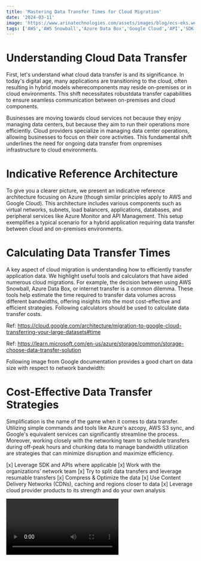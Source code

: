 ```yaml
---
title: 'Mastering Data Transfer Times for Cloud Migration'
date: '2024-03-11'
image: 'https://www.arinatechnologies.com/assets/images/blog/ecs-eks.webp'
tags: ['AWS','AWS Snowball','Azure Data Box','Google Cloud','API','SDK','CDN','S3','Cloud Interconnect']
---
```


# Understanding Cloud Data Transfer
First, let's understand what cloud data transfer is and its significance. In today's digital age, many applications are transitioning to the cloud, often resulting in hybrid models wherecomponents may reside on-premises or in cloud environments. This shift necessitates robustdata transfer capabilities to ensure seamless communication between on-premises and cloud components.

Businesses are moving towards cloud services not because they enjoy managing data centers, but because they aim to run their operations more efficiently. Cloud providers specialize in managing data center operations, allowing businesses to focus on their core activities. This fundamental shift underlines the need for ongoing data transfer from onpremises infrastructure to cloud environments.

# Indicative Reference Architecture
To give you a clearer picture, we present an indicative reference architecture focusing on Azure (though similar principles apply to AWS and Google Cloud). This architecture includes various components such as virtual networks, subnets, load balancers, applications, databases, and peripheral services like Azure Monitor and API Management. This setup exemplifies a typical scenario for a hybrid application requiring data transfer between cloud and on-premises environments.

<CustomImage src="https://www.arinatechnologies.com/assets/images/blog/reference-arch.png" alt="Indicative Reference Architecture" />

# Calculating Data Transfer Times
A key aspect of cloud migration is understanding how to efficiently transfer application data.
We highlight useful tools and calculators that have aided numerous cloud migrations. For example, the decision between using AWS Snowball, Azure Data Box, or internet transfer is a common dilemma. These tools help estimate the time required to transfer data volumes across different bandwidths, offering insights into the most cost-effective and efficient strategies.
Following calculators should be used to calculate data transfer costs.

Ref: https://cloud.google.com/architecture/migration-to-google-cloud-transferring-your-large-datasets#time

Ref: https://learn.microsoft.com/en-us/azure/storage/common/storage-choose-data-transfer-solution

Following image from Google documentation provides a good chart on data size with respect to network bandwidth:

<CustomImage src="https://cloud.google.com/static/architecture/images/big-data-transfer-how-to-get-started-transfer-size-and-speed.png" alt="Calculating Data Transfer Times" />

# Cost-Effective Data Transfer Strategies
Simplification is the name of the game when it comes to data transfer. Utilizing simple commands and tools like Azure's azcopy, AWS S3 sync, and Google's equivalent services can significantly streamline the process. Moreover, working closely with the networking team to schedule transfers during off-peak hours and chunking data to manage bandwidth utilization are strategies that can minimize disruption and maximize efficiency.

[x] Leverage SDK and APIs where applicable 
[x] Work with the organizations’ network team
[x] Try to split data transfers and leverage resumable transfers
[x] Compress & Optimize the data
[x] Use Content Delivery Networks (CDNs), caching and regions closer to data
[x] Leverage cloud provider products to its strength and do your own analysis

<Video id="rRNzkuR6T5g&t=1s" title="Mastering Data Transfer Times for Cloud Migration"/>

# Deep Dive Comparison
We compare data transfer services across AWS, Azure, and Google Cloud, covering direct connectivity options, transfer acceleration mechanisms, physical data transfer appliances, and services tailored for large data movements. Each cloud provider offers unique solutions, from AWS's Direct Connect and Snowball to Azure's ExpressRoute and Data Box, and Google Cloud's Interconnect and Transfer Appliance.

  
                                                <table className="Mastering Data Transfer Times for Cloud Migration">
                                                <tbody>
                                                <tr>
                                                        <th>AWS Direct Connect, Azure ExpressRoute, Cloud Interconnect</th>
                                                    </tr>
                                                    <tr>
                                                        <td>A Provides a dedicated network connection from on-premises to AWS., Offers private connections between Azure data centers and infrastructure., Provides direct physical connections to Google Cloud.</td>
                                                    </tr>
                                                     <tr>
                                                        <th>Amazon S3 Transfer Acceleration, Azure Blob Storage Transfer, Google Transfer Appliance</th>
                                                        <td>Speeds up the transfer of files to S3 using optimized network protocols., Accelerates data transfer to Blob storage using Azure's global network., A rackable high-capacity storage server for large data transfers.</td>
                                                    </tr>
                                                    <tr>
                                                        <th>Physical devices for transporting large volumes of data into and out of AWS., Devices to transfer large amounts of data into Azure Storage., Is a high-capacity storage device that can transfer and securely ship data to a Google upload facility. The service is available in two configurations: 100TB or 480TB of raw storage capacity, or up to 200TB or 1PB compressed.</th>
                                                    </tr>
                                                    <tr>
                                                        <th>AWS Storage Gateway, Azure Import/Export, Google Cloud Storage Transfer Service</th>
                                                        <td>Connects on-premises software applications with cloud-based storage., Service for importing/exporting large amounts of data using hard drives and SSDs., Provides similar but not ditto same services such as DataPrep.</td>
                                                      </tr>
                                                    <tr>
                                                        <th>AWS DataSync, Azure File Sync, Google Cloud Storage Transfer Service</th>
                                                        <td>Automates data transfer between on-premises storage and AWS services., Synchronizes files across Azure File shares and on-premises servers., Automates data synchronization from and to GCP Storage from external sources.</td>
                                                    </tr>
                                                    <tr>
                                                        <th>CloudEndure, Azure Site Recovery, Migrate 4 Compute Engine</th>
                                                        <td>AWS CloudEndure works with both Linux and Windows VMs hosted on hypervisors, including VMware, Hyper-V and KVM. CloudEndure also supports workloads running on physical servers as well as cloud-based workloads running in AWS, Azure, Google Cloud Platform and other environments., Help your business to keep doing business—even during major IT outages. Azure Site Recovery offers ease of deployment, cost effectiveness, and dependability., To lift & shift on-prem apps to GCP.</td>
                                                    </tr>
                                                    </tbody>
                                                    
                                                </table> 

# Conclusion
As we wrap up our exploration of the data transfer speed and corresponding services provided by AWS, Azure, and GCP, it should be clear what options to consider for what data size and that each platform offers a wealth of options designed to meet the diverse needs of businesses moving and managing big data. Whether you require direct network connectivity, physical data transport devices, or services that synchronize your files across cloud environments, there is a solution tailored to your specific requirements.

Choosing the right service hinges on various factors such as data volume, transfer frequency, security needs, and the level of integration required with your existing infrastructure. AWS shines with its comprehensive services like Direct Connect and Snowball for massive data migration tasks. Azure's strength lies in its enterprise-focused offerings like ExpressRoute and Data Box, which ensure seamless integration with existing systems. Meanwhile, GCP stands out with its Interconnect and Transfer Appliance services, catering to those deeply invested in analytics and cloud-native applications.

Each cloud provider has clearly put significant thought into how to alleviate the complexities of big data transfers. By understanding the subtleties of each service, organizations can make informed decisions that align with their strategic goals, ensuring a smooth and efficient transition to the cloud.

As the cloud ecosystem continues to evolve, the tools and services for data transfer are bound to expand and innovate further. Businesses should stay informed of these developments to continue leveraging the best that cloud technology has to offer. In conclusion, the journey of selecting the right data transfer service is as critical as the data itself, paving the way for a future where cloud-driven solutions are the cornerstones of business operations.

